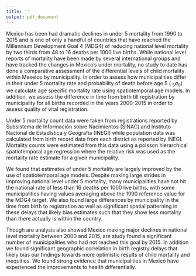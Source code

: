 ```yaml
---
title: ''
output: pdf_document
---
```


\begin{centering}

\normalsize
University of Washington

\vspace{.75 cm}

\Large
{\bf Abstract}

\vspace{.5 cm}
\normalsize
Estimating Under 5 Mortality of Municipalities in Mexico: 2000-2015

\vspace{.5 cm}
Neal Marqurz

\vspace{.5 cm}
Chair of the Supervisory Committee:

Assistant Professor Haidong Wang

Global Health

\end{centering}

\vspace{1.5 cm}

Mexico has been had dramatic declines in under 5 mortality from 1990 to 2015 and is one of only a handful of countries that have reached the Millennium Development Goal 4 (MDG4) of reducing national level mortality by two thirds from 48 to 16 deaths per 1000 live births. While national level reports of mortality have been made by several international groups and have tracked the changes in Mexico's under  mortality, no study to date has done a comparative assessment of the differential levels of child mortality within Mexeico by municipality. In order to assess how municipalities differ in their under 5 mortality rate and probability of death before age 5 ($~_{5}q_{0}$) we calculate age specific mortality rate using spatiotemporal age models. In addition, we assess the difference in time from birth till registration by municipality for all births recorded in the years 2000-2015 in order to assess quality of vital registration.

Under 5 mortality count data were taken from registrations reported by Subsistema de Información sobre Nacimientos (SINAC) and Instituto Nacional de Estadística y Geografía (INEGI) while population data was calculated from birth record data from each district as reported by INEGI. Mortality counts were estimated from this data using a poisson hierarchical spatiotemporal age regression where the relative risk was used as the mortality rate estimate for a given municipality. 

We found that estimates of under 5 mortality are largely improved by the use of spatiotemporal age models. Despite making large strides in improving national level under 5 mortality, many municipalities have not hit the national rate of less than 16 deaths per 1000 live births, with some municipalities having values averaging above the 1990 reference value for the MDG4 target. We also found large differences by municipality in the time from birth to registration as well as significant spatial patterning in these delays that likely bias estimates such that they show less mortality than there actually is within the country.

Though are analysis also showed Mexico making major declines in national level mortality between 2000 and 2015, are study found a significant number of municipalities who had not reached this goal by 2015. In addition we found significant geographic correlation in birth registry delays that likely bias our findings towards more optimistic results of child mortality and inequities. We found strong evidence that municipalities in Mexico have experienced the improvements to health differentially.
